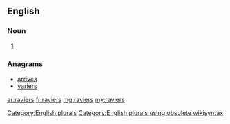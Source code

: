 ==English==

===Noun===
{{head|en}}

# {{plural of|ravier}}

===Anagrams===
* [[arrives#English|arrives]]
* [[variers#English|variers]]

[[Category:English plurals]][[Category:English plurals using obsolete wikisyntax]]

[[ar:raviers]]
[[fr:raviers]]
[[mg:raviers]]
[[my:raviers]]